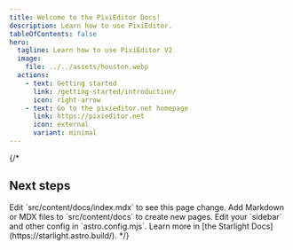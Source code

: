 ```yaml
---
title: Welcome to the PixiEditor Docs!
description: Learn how to use PixiEditor.
tableOfContents: false
hero:
  tagline: Learn how to use PixiEditor V2
  image:
    file: ../../assets/houston.webp
  actions:
    - text: Getting started
      link: /getting-started/introduction/
      icon: right-arrow
    - text: Go to the pixieditor.net homepage
      link: https://pixieditor.net
      icon: external
      variant: minimal
---
```


{/*

 ## Next steps

<CardGrid stagger>
	<Card title="Update content" icon="pencil">
		Edit `src/content/docs/index.mdx` to see this page change.
	</Card>
	<Card title="Add new content" icon="add-document">
		Add Markdown or MDX files to `src/content/docs` to create new pages.
	</Card>
	<Card title="Configure your site" icon="setting">
		Edit your `sidebar` and other config in `astro.config.mjs`.
	</Card>
	<Card title="Read the docs" icon="open-book">
		Learn more in [the Starlight Docs](https://starlight.astro.build/).
	</Card>
</CardGrid> */}
